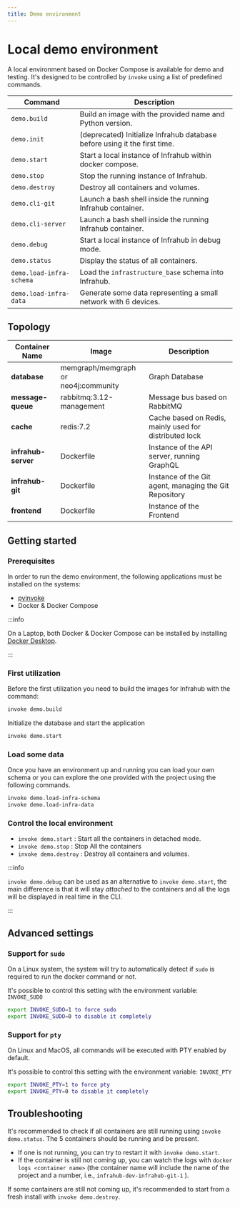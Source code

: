 ```yaml
---
title: Demo environment
---
```


# Local demo environment

A local environment based on Docker Compose is available for demo and testing.
It's designed to be controlled by `invoke` using a list of predefined commands.

| Command                  | Description                                                               |
| ------------------------ | ------------------------------------------------------------------------- |
| `demo.build`             | Build an image with the provided name and Python version.                 |
| `demo.init`              | (deprecated) Initialize Infrahub database before using it the first time. |
| `demo.start`             | Start a local instance of Infrahub within docker compose.                 |
| `demo.stop`              | Stop the running instance of Infrahub.                                    |
| `demo.destroy`           | Destroy all containers and volumes.                                       |
| `demo.cli-git`           | Launch a bash shell inside the running Infrahub container.                |
| `demo.cli-server`        | Launch a bash shell inside the running Infrahub container.                |
| `demo.debug`             | Start a local instance of Infrahub in debug mode.                         |
| `demo.status`            | Display the status of all containers.                                     |
| `demo.load-infra-schema` | Load the `infrastructure_base` schema into Infrahub.                      |
| `demo.load-infra-data`   | Generate some data representing a small network with 6 devices.           |

## Topology

| Container Name      | Image                                                  | Description                                            |
| ------------------- | ------------------------------------------------------ | ------------------------------------------------------ |
| **database**        | memgraph/memgraph <br /> or <br /> neo4j:community     | Graph Database                                         |
| **message-queue**   | rabbitmq:3.12-management                               | Message bus based on RabbitMQ                          |
| **cache**           | redis:7.2                                              | Cache based on Redis, mainly used for distributed lock |
| **infrahub-server** | Dockerfile                                             | Instance of the API server, running GraphQL            |
| **infrahub-git**    | Dockerfile                                             | Instance of the Git agent, managing the Git Repository |
| **frontend**        | Dockerfile                                             | Instance of the Frontend                               |

<ReferenceLink title="Check the architecture diagram to have more information about each component" url="/topics/architecture" />

## Getting started

### Prerequisites

In order to run the demo environment, the following applications must be installed on the systems:

- [pyinvoke](https://www.pyinvoke.org/)
- Docker & Docker Compose

:::info

On a Laptop, both Docker & Docker Compose can be installed by installing [Docker Desktop](https://www.docker.com/products/docker-desktop/).

:::

### First utilization

Before the first utilization you need to build the images for Infrahub with the command:

```bash
invoke demo.build
```

Initialize the database and start the application

```bash
invoke demo.start
```

### Load some data

Once you have an environment up and running you can load your own schema or you can explore the one provided with the project using the following commands.

```bash
invoke demo.load-infra-schema
invoke demo.load-infra-data
```

### Control the local environment

- `invoke demo.start` : Start all the containers in detached mode.
- `invoke demo.stop` : Stop All the containers
- `invoke demo.destroy` : Destroy all containers and volumes.

:::info

`invoke demo.debug` can be used as an alternative to `invoke demo.start`, the main difference is that it will stay *attached* to the containers and all the logs will be displayed in real time in the CLI.

:::

## Advanced settings

### Support for `sudo`

On a Linux system, the system will try to automatically detect if `sudo` is required to run the docker command or not.

It's possible to control this setting with the environment variable: `INVOKE_SUDO`

```bash
export INVOKE_SUDO=1 to force sudo
export INVOKE_SUDO=0 to disable it completely
```

### Support for `pty`

On Linux and MacOS, all commands will be executed with PTY enabled by default.

It's possible to control this setting with the environment variable: `INVOKE_PTY`

```bash
export INVOKE_PTY=1 to force pty
export INVOKE_PTY=0 to disable it completely
```

## Troubleshooting

It's recommended to check if all containers are still running using `invoke demo.status`. The 5 containers should be running and be present.

- If one is not running, you can try to restart it with `invoke demo.start`.
- If the container is still not coming up, you can watch the logs with `docker logs <container name>` (the container name will include the name of the project and a number, i.e., `infrahub-dev-infrahub-git-1` ).

If some containers are still not coming up, it's recommended to start from a fresh install with `invoke demo.destroy`.
